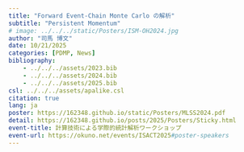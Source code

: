 ```yaml
---
title: "Forward Event-Chain Monte Carlo の解析"
subtitle: "Persistent Momentum"
# image: ../../../static/Posters/ISM-OH2024.jpg
author: "司馬 博文"
date: 10/21/2025
categories: [PDMP, News]
bibliography: 
    - ../../../assets/2023.bib
    - ../../../assets/2024.bib
    - ../../../assets/2025.bib
csl: ../../../assets/apalike.csl
citation: true
lang: ja
poster: https://162348.github.io/static/Posters/MLSS2024.pdf
detail: https://162348.github.io/posts/2025/Posters/Sticky.html
event-title: 計算技術による学際的統計解析ワークショップ
event-url: https://okuno.net/events/ISACT2025#poster-speakers
---
```


